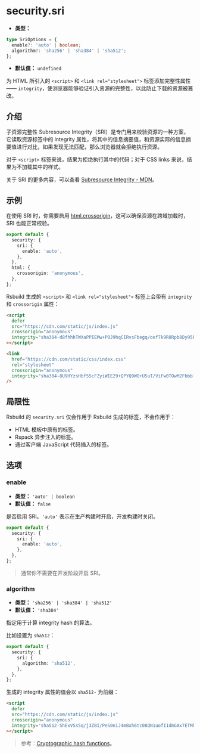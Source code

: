 # security.sri

- **类型：**

```ts
type SriOptions = {
  enable?: 'auto' | boolean;
  algorithm?: 'sha256' | 'sha384' | 'sha512';
};
```

- **默认值：** `undefined`

为 HTML 所引入的 `<script>` 和 `<link rel="stylesheet">` 标签添加完整性属性 —— `integrity`，使浏览器能够验证引入资源的完整性，以此防止下载的资源被篡改。

## 介绍

子资源完整性 Subresource Integrity（SRI）是专门用来校验资源的一种方案，它读取资源标签中的 integrity 属性，将其中的信息摘要值，和资源实际的信息摘要值进行对比，如果发现无法匹配，那么浏览器就会拒绝执行资源。

对于 `<script>` 标签来说，结果为拒绝执行其中的代码；对于 CSS links 来说，结果为不加载其中的样式。

关于 SRI 的更多内容，可以查看 [Subresource Integrity - MDN](https://developer.mozilla.org/zh-CN/docs/Web/Security/Subresource_Integrity)。

## 示例

在使用 SRI 时，你需要启用 [html.crossorigin](/config/html/crossorigin)，这可以确保资源在跨域加载时，SRI 也能正常校验。

```ts
export default {
  security: {
    sri: {
      enable: 'auto',
    },
  },
  html: {
    crossorigin: 'anonymous',
  },
};
```

Rsbuild 生成的 `<script>` 和 `<link rel="stylesheet">` 标签上会带有 `integrity` 和 `crossorigin` 属性：

```html
<script
  defer
  src="https://cdn.com/static/js/index.js"
  crossorigin="anonymous"
  integrity="sha384-d8fhhhTWXaPPIEMw+POJ9hqCIRvsFbegq/oef7k9R8Rpb8Dy95B2THPOECdZoLDF"
></script>

<link
  href="https://cdn.com/static/css/index.css"
  rel="stylesheet"
  crossorigin="anonymous"
  integrity="sha384-8U9HYzsHbf55cFZyiWIE29+QPYQ9WO+U5uT/ViFw0TOwM2Fbbb74ZegzRV/nvwrD"
/>
```

## 局限性

Rsbuild 的 `security.sri` 仅会作用于 Rsbuild 生成的标签，不会作用于：

- HTML 模板中原有的标签。
- Rspack 异步注入的标签。
- 通过客户端 JavaScript 代码插入的标签。

## 选项

### enable

- **类型：** `'auto' | boolean`
- **默认值：** `false`

是否启用 SRI。`'auto'` 表示在生产构建时开启，开发构建时关闭。

```ts
export default {
  security: {
    sri: {
      enable: 'auto',
    },
  },
};
```

> 通常你不需要在开发阶段开启 SRI。

### algorithm

- **类型：** `'sha256' | 'sha384' | 'sha512'`
- **默认值：** `'sha384'`

指定用于计算 integrity hash 的算法。

比如设置为 `sha512`：

```ts
export default {
  security: {
    sri: {
      algorithm: 'sha512',
    },
  },
};
```

生成的 integrity 属性的值会以 `sha512-` 为前缀：

```html
<script
  defer
  src="https://cdn.com/static/js/index.js"
  crossorigin="anonymous"
  integrity="sha512-ShExVSs5q/j3ZBI/PeS0niJ4mBxh6tc08QN1uofI1dmGAx7ETMh8/VDddGRewxXQhjCgdgAnaiY3BfnWrUSmZA=="
></script>
```

> 参考：[Cryptographic hash functions](https://www.w3.org/TR/SRI/#cryptographic-hash-functions)。
